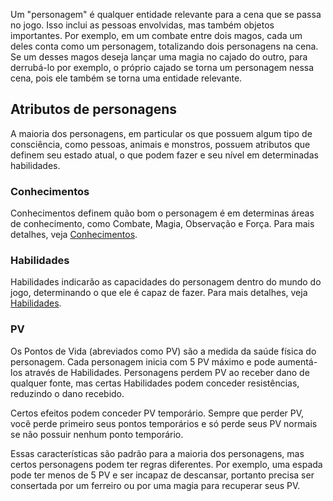 Um "personagem" é qualquer entidade relevante para a cena que se passa no jogo. Isso inclui as pessoas envolvidas, mas também objetos importantes. Por exemplo, em um combate entre dois magos, cada um deles conta como um personagem, totalizando dois personagens na cena. Se um desses magos deseja lançar uma magia no cajado do outro, para derrubá-lo por exemplo, o próprio cajado se torna um personagem nessa cena, pois ele também se torna uma entidade relevante.

## Atributos de personagens
A maioria dos personagens, em particular os que possuem algum tipo de consciência, como pessoas, animais e monstros, possuem atributos que definem seu estado atual, o que podem fazer e seu nível em determinadas habilidades.

### Conhecimentos
Conhecimentos definem quão bom o personagem é em determinas áreas de conhecimento, como Combate, Magia, Observação e Força. Para mais detalhes, veja [Conhecimentos](./personagens/conhecimentos).

### Habilidades
Habilidades indicarão as capacidades do personagem dentro do mundo do jogo, determinando o que ele é capaz de fazer. Para mais detalhes, veja [Habilidades](./personagens/habilidades).

### PV
Os Pontos de Vida (abreviados como PV) são a medida da saúde física do personagem. Cada personagem inicia com 5 PV máximo e pode aumentá-los através de Habilidades. Personagens perdem PV ao receber dano de qualquer fonte, mas certas Habilidades podem conceder resistências, reduzindo o dano recebido.

Certos efeitos podem conceder PV temporário. Sempre que perder PV, você perde primeiro seus pontos temporários e só perde seus PV normais se não possuir nenhum ponto temporário.

Essas características são padrão para a maioria dos personagens, mas certos personagens podem ter regras diferentes. Por exemplo, uma espada pode ter menos de 5 PV e ser incapaz de descansar, portanto precisa ser consertada por um ferreiro ou por uma magia para recuperar seus PV.
